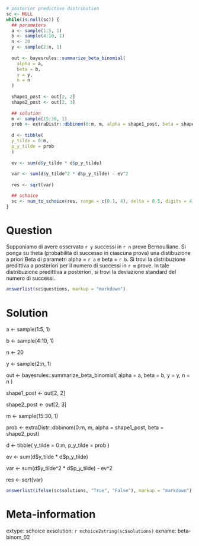 ```r
# posterior predictive distribution
sc <- NULL
while(is.null(sc)) {
  ## parameters
  a <- sample(1:5, 1)
  b <- sample(4:10, 1)
  n <- 20
  y <- sample(2:n, 1)
  
  out <- bayesrules::summarize_beta_binomial(
    alpha = a, 
    beta = b, 
    y = y, 
    n = n
  )
  
  shape1_post <- out[2, 2]
  shape2_post <- out[2, 3]
  
  ## solution
  m <- sample(15:30, 1)
  prob <- extraDistr::dbbinom(0:m, m, alpha = shape1_post, beta = shape2_post)
  
  d <- tibble(
  y_tilde = 0:m,
  p_y_tilde = prob
  )
  
  ev <- sum(d$y_tilde * d$p_y_tilde)
  
  var <- sum(d$y_tilde^2 * d$p_y_tilde) - ev^2
  
  res <- sqrt(var)

  ## schoice
  sc <- num_to_schoice(res, range = c(0.1, 4), delta = 0.5, digits = 4)
}
```

Question
========
Supponiamo di avere osservato `r y` successi in `r n` prove Bernoulliane.  Si ponga su theta (probabilità di successo in ciascuna prova) una distibuzione a priori Beta di parametri alpha = `r a` e beta = `r b`. Si trovi la distribuzione predittiva a posteriori per il numero di successi in `r m` prove. In tale distribuzione predittiva a posteriori, si trovi la deviazione standard del numero di successi.

```r
answerlist(sc$questions, markup = "markdown")
```

Solution
========

  a <- sample(1:5, 1)
  
  b <- sample(4:10, 1)
  
  n <- 20
  
  y <- sample(2:n, 1)
  
  out <- bayesrules::summarize_beta_binomial(
    alpha = a, 
    beta = b, 
    y = y, 
    n = n
  )
  
  shape1_post <- out[2, 2]
  
  shape2_post <- out[2, 3]
  
  m <- sample(15:30, 1)
  
  prob <- extraDistr::dbbinom(0:m, m, alpha = shape1_post, beta = shape2_post)
  
  d <- tibble(
  y_tilde = 0:m,
  p_y_tilde = prob
  )
  
  ev <- sum(d\$y_tilde * d\$p_y_tilde)
  
  var <- sum(d\$y_tilde^2 * d\$p_y_tilde) - ev^2
  
  res <- sqrt(var)

```r
answerlist(ifelse(sc$solutions, "True", "False"), markup = "markdown")
```

Meta-information
================
extype: schoice
exsolution: `r mchoice2string(sc$solutions)`
exname: beta-binom_02
